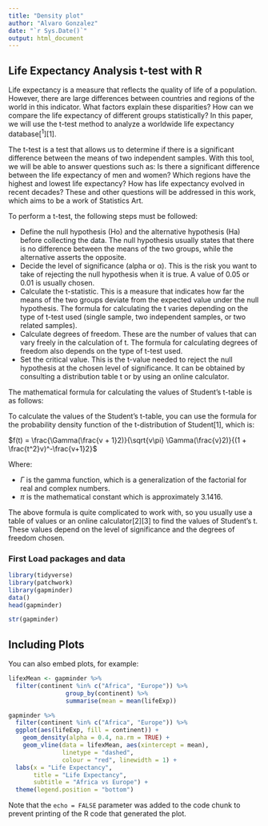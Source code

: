 ```yaml
---
title: "Density plot"
author: "Alvaro Gonzalez"
date: "`r Sys.Date()`"
output: html_document
---
```



## Life Expectancy Analysis t-test with R

Life expectancy is a measure that reflects the quality of life of a population. However, there are large differences between countries and regions of the world in this indicator. What factors explain these disparities? How can we compare the life expectancy of different groups statistically? In this paper, we will use the t-test method to analyze a worldwide life expectancy database[^1^][1].

The t-test is a test that allows us to determine if there is a significant difference between the means of two independent samples. With this tool, we will be able to answer questions such as: Is there a significant difference between the life expectancy of men and women? Which regions have the highest and lowest life expectancy? How has life expectancy evolved in recent decades? These and other questions will be addressed in this work, which aims to be a work of Statistics Art.

To perform a t-test, the following steps must be followed:

- Define the null hypothesis (Ho) and the alternative hypothesis (Ha) before collecting the data. The null hypothesis usually states that there is no difference between the means of the two groups, while the alternative asserts the opposite.
- Decide the level of significance (alpha or α). This is the risk you want to take of rejecting the null hypothesis when it is true. A value of 0.05 or 0.01 is usually chosen.
- Calculate the t-statistic. This is a measure that indicates how far the means of the two groups deviate from the expected value under the null hypothesis. The formula for calculating the t varies depending on the type of t-test used (single sample, two independent samples, or two related samples).
- Calculate degrees of freedom. These are the number of values that can vary freely in the calculation of t. The formula for calculating degrees of freedom also depends on the type of t-test used.
- Set the critical value. This is the t-value needed to reject the null hypothesis at the chosen level of significance. It can be obtained by consulting a distribution table t or by using an online calculator.

The mathematical formula for calculating the values of Student's t-table is as follows:

To calculate the values of the Student's t-table, you can use the formula for the probability density function of the t-distribution of Student[1], which is:

$f(t) = \frac{\Gamma(\frac{v + 1}2)}{\sqrt{v\pi} \Gamma(\frac{v}2)}{(1 + \frac{t^2}v)^-\frac{v+1}2}$

Where:

- $\Gamma$ is the gamma function, which is a generalization of the factorial for real and complex numbers.
- $\pi$ is the mathematical constant which is approximately 3.1416.

The above formula is quite complicated to work with, so you usually use a table of values or an online calculator[2][3] to find the values of Student's t. These values depend on the level of significance and the degrees of freedom chosen.

### First Load packages and data


```r
library(tidyverse)
library(patchwork)
library(gapminder)
data()
head(gapminder)

```

```r
str(gapminder)
```

## Including Plots

You can also embed plots, for example:

```r
lifexMean <- gapminder %>%
  filter(continent %in% c("Africa", "Europe")) %>%
                group_by(continent) %>%
                summarise(mean = mean(lifeExp))

gapminder %>%
  filter(continent %in% c("Africa", "Europe")) %>%
  ggplot(aes(lifeExp, fill = continent)) + 
    geom_density(alpha = 0.4, na.rm = TRUE) +
    geom_vline(data = lifexMean, aes(xintercept = mean),
               linetype = "dashed",
               colour = "red", linewidth = 1) +
  labs(x = "Life Expectancy",
       title = "Life Expectancy",
       subtitle = "Africa vs Europe") +
  theme(legend.position = "bottom")
```

Note that the `echo = FALSE` parameter was added to the code chunk to prevent printing of the R code that generated the plot.
